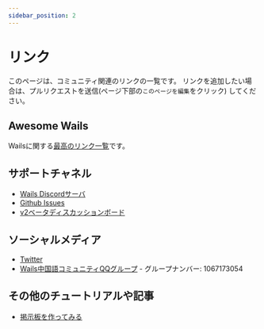 ```yaml
---
sidebar_position: 2
---
```


# リンク

このページは、コミュニティ関連のリンクの一覧です。 リンクを追加したい場合は、プルリクエストを送信(ページ下部の`このページを編集`をクリック) してください。

## Awesome Wails

Wailsに関する[最高のリンク一覧](https://github.com/wailsapp/awesome-wails)です。

## サポートチャネル

- [Wails Discordサーバ](https://discord.gg/JDdSxwjhGf)
- [Github Issues](https://github.com/milselarch/wails/issues)
- [v2ベータディスカッションボード](https://github.com/milselarch/wails/discussions/828)

## ソーシャルメディア

- [Twitter](https://twitter.com/wailsapp)
- [Wails中国語コミュニティQQグループ](https://qm.qq.com/cgi-bin/qm/qr?k=PmIURne5hFGNd7QWzW5qd6FV-INEjNJv&jump_from=webapi) - グループナンバー: 1067173054

## その他のチュートリアルや記事

- [掲示板を作ってみる](https://blog.customct.com/building-bulletin-board)

